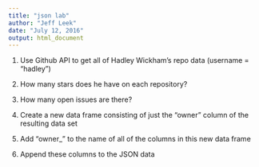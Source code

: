 ```yaml
---
title: "json lab"
author: "Jeff Leek"
date: "July 12, 2016"
output: html_document
---
```


1. Use Github API to get all of Hadley Wickham's repo data (username = "hadley")

2. How many stars does he have on each repository?

3. How many open issues are there? 

4. Create a new data frame consisting of just the "owner" column of the resulting data set

5. Add "owner_" to the name of all of the columns in this new data frame

6. Append these columns to the JSON data
